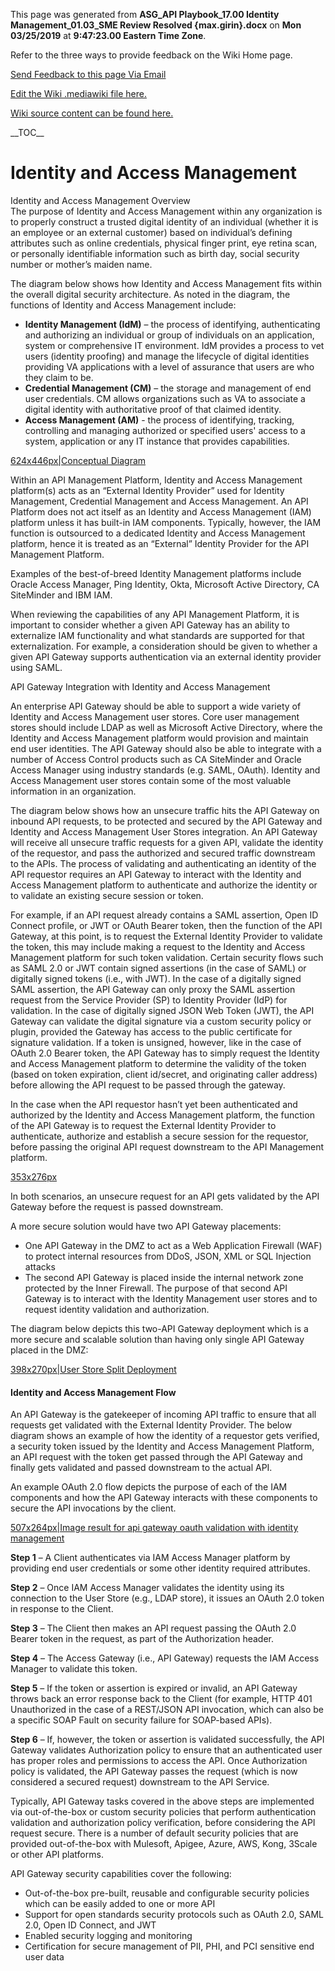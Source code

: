 ﻿<p>This page was generated from <b>ASG_API Playbook_17.00 Identity Management_01.03_SME Review Resolved {max.girin}.docx</b> on <b>Mon 03/25/2019</b> at <b> 9:47:23.00 Eastern Time Zone</b>.</p>
<p>Refer to the three ways to provide feedback on the Wiki Home page.</p>
<p><a href="mailto:ronald.opperman@va.gov;paul.marshall4@va.gov?subject=ASG_API Playbook_17.00 Identity Management_01.03_SME Review Resolved {max.girin}">Send Feedback to this page Via Email</a></p>
<p><a href="https://github.com/department-of-veterans-affairs/ES-ASG/tree/master/Projects/ES%20ASG/ES%20ASG%20API%20Playbook%20Project/Content/17.00%20ASG_API%20Playbook_Identity%20Management_Section/17.00 ASG_API Playbook_Identity Management_Section.mediawiki">Edit the Wiki .mediawiki file here.</a></p>
<p><a href=https://github.com/department-of-veterans-affairs/ES-ASG/tree/master/Projects/ES%20ASG/ES%20ASG%20API%20Playbook%20Project/Content/17.00%20ASG_API%20Playbook_Identity%20Management_Section>Wiki source content can be found here.</a></p>
<p>__TOC__</p>
= Identity and Access Management =

Identity and Access Management Overview<br />
The purpose of Identity and Access Management within any organization is to properly construct a trusted digital identity of an individual (whether it is an employee or an external customer) based on individual’s defining attributes such as online credentials, physical finger print, eye retina scan, or personally identifiable information such as birth day, social security number or mother’s maiden name.

The diagram below shows how Identity and Access Management fits within the overall digital security architecture. As noted in the diagram, the functions of Identity and Access Management include:

* '''Identity Management (IdM)''' – the process of identifying, authenticating and authorizing an individual or group of individuals on an application, system or comprehensive IT environment. IdM provides a process to vet users (identity proofing) and manage the lifecycle of digital identities providing VA applications with a level of assurance that users are who they claim to be.
* '''Credential Management (CM)''' – the storage and management of end user credentials. CM allows organizations such as VA to associate a digital identity with authoritative proof of that claimed identity.
* '''Access Management (AM)''' - the process of identifying, tracking, controlling and managing authorized or specified users' access to a system, application or any IT instance that provides capabilities.

[[https://github.com/department-of-veterans-affairs/ES-ASG/raw/master/Projects/ES%20ASG/ES%20ASG%20API%20Playbook%20Project/Content/17.00%20ASG_API%20Playbook_Identity%20Management_Section/media/image1.png|624x446px|Conceptual Diagram]]

Within an API Management Platform, Identity and Access Management platform(s) acts as an “External Identity Provider” used for Identity Management, Credential Management and Access Management. An API Platform does not act itself as an Identity and Access Management (IAM) platform unless it has built-in IAM components. Typically, however, the IAM function is outsourced to a dedicated Identity and Access Management platform, hence it is treated as an “External” Identity Provider for the API Management Platform.

Examples of the best-of-breed Identity Management platforms include Oracle Access Manager, Ping Identity, Okta, Microsoft Active Directory, CA SiteMinder and IBM IAM.

When reviewing the capabilities of any API Management Platform, it is important to consider whether a given API Gateway has an ability to externalize IAM functionality and what standards are supported for that externalization. For example, a consideration should be given to whether a given API Gateway supports authentication via an external identity provider using SAML.

API Gateway Integration with Identity and Access Management

An enterprise API Gateway should be able to support a wide variety of Identity and Access Management user stores. Core user management stores should include LDAP as well as Microsoft Active Directory, where the Identity and Access Management platform would provision and maintain end user identities. The API Gateway should also be able to integrate with a number of Access Control products such as CA SiteMinder and Oracle Access Manager using industry standards (e.g. SAML, OAuth). Identity and Access Management user stores contain some of the most valuable information in an organization.

The diagram below shows how an unsecure traffic hits the API Gateway on inbound API requests, to be protected and secured by the API Gateway and Identity and Access Management User Stores integration. An API Gateway will receive all unsecure traffic requests for a given API, validate the identity of the requestor, and pass the authorized and secured traffic downstream to the APIs. The process of validating and authenticating an identity of the API requestor requires an API Gateway to interact with the Identity and Access Management platform to authenticate and authorize the identity or to validate an existing secure session or token.

For example, if an API request already contains a SAML assertion, Open ID Connect profile, or JWT or OAuth Bearer token, then the function of the API Gateway, at this point, is to request the External Identity Provider to validate the token, this may include making a request to the Identity and Access Management platform for such token validation. Certain security flows such as SAML 2.0 or JWT contain signed assertions (in the case of SAML) or digitally signed tokens (i.e., with JWT). In the case of a digitally signed SAML assertion, the API Gateway can only proxy the SAML assertion request from the Service Provider (SP) to Identity Provider (IdP) for validation. In the case of digitally signed JSON Web Token (JWT), the API Gateway can validate the digital signature via a custom security policy or plugin, provided the Gateway has access to the public certificate for signature validation. If a token is unsigned, however, like in the case of OAuth 2.0 Bearer token, the API Gateway has to simply request the Identity and Access Management platform to determine the validity of the token (based on token expiration, client id/secret, and originating caller address) before allowing the API request to be passed through the gateway.

In the case when the API requestor hasn’t yet been authenticated and authorized by the Identity and Access Management platform, the function of the API Gateway is to request the External Identity Provider to authenticate, authorize and establish a secure session for the requestor, before passing the original API request downstream to the API Management platform.

[[https://github.com/department-of-veterans-affairs/ES-ASG/raw/master/Projects/ES%20ASG/ES%20ASG%20API%20Playbook%20Project/Content/17.00%20ASG_API%20Playbook_Identity%20Management_Section/media/image2.png|353x276px]]

In both scenarios, an unsecure request for an API gets validated by the API Gateway before the request is passed downstream.

A more secure solution would have two API Gateway placements:

* One API Gateway in the DMZ to act as a Web Application Firewall (WAF) to protect internal resources from DDoS, JSON, XML or SQL Injection attacks
* The second API Gateway is placed inside the internal network zone protected by the Inner Firewall. The purpose of that second API Gateway is to interact with the Identity Management user stores and to request identity validation and authorization.

The diagram below depicts this two-API Gateway deployment which is a more secure and scalable solution than having only single API Gateway placed in the DMZ:

[[https://github.com/department-of-veterans-affairs/ES-ASG/raw/master/Projects/ES%20ASG/ES%20ASG%20API%20Playbook%20Project/Content/17.00%20ASG_API%20Playbook_Identity%20Management_Section/media/image3.png|398x270px|User Store Split Deployment]]

==== Identity and Access Management Flow ====

An API Gateway is the gatekeeper of incoming API traffic to ensure that all requests get validated with the External Identity Provider. The below diagram shows an example of how the identity of a requestor gets verified, a security token issued by the Identity and Access Management Platform, an API request with the token get passed through the API Gateway and finally gets validated and passed downstream to the actual API.

An example OAuth 2.0 flow depicts the purpose of each of the IAM components and how the API Gateway interacts with these components to secure the API invocations by the client.

[[https://github.com/department-of-veterans-affairs/ES-ASG/raw/master/Projects/ES%20ASG/ES%20ASG%20API%20Playbook%20Project/Content/17.00%20ASG_API%20Playbook_Identity%20Management_Section/media/image4.png|507x264px|Image result for api gateway oauth validation with identity management]]

'''Step 1''' – A Client authenticates via IAM Access Manager platform by providing end user credentials or some other identity required attributes.

'''Step 2''' – Once IAM Access Manager validates the identity using its connection to the User Store (e.g., LDAP store), it issues an OAuth 2.0 token in response to the Client.

'''Step 3''' – The Client then makes an API request passing the OAuth 2.0 Bearer token in the request, as part of the Authorization header.

'''Step 4''' – The Access Gateway (i.e., API Gateway) requests the IAM Access Manager to validate this token.

'''Step 5''' – If the token or assertion is expired or invalid, an API Gateway throws back an error response back to the Client (for example, HTTP 401 Unauthorized in the case of a REST/JSON API invocation, which can also be a specific SOAP Fault on security failure for SOAP-based APIs).

'''Step 6''' – If, however, the token or assertion is validated successfully, the API Gateway validates Authorization policy to ensure that an authenticated user has proper roles and permissions to access the API. Once Authorization policy is validated, the API Gateway passes the request (which is now considered a secured request) downstream to the API Service.

Typically, API Gateway tasks covered in the above steps are implemented via out-of-the-box or custom security policies that perform authentication validation and authorization policy verification, before considering the API request secure. There is a number of default security policies that are provided out-of-the-box with Mulesoft, Apigee, Azure, AWS, Kong, 3Scale or other API platforms.

API Gateway security capabilities cover the following:

* Out-of-the-box pre-built, reusable and configurable security policies which can be easily added to one or more API
* Support for open standards security protocols such as OAuth 2.0, SAML 2.0, Open ID Connect, and JWT
* Enabled security logging and monitoring
* Certification for secure management of PII, PHI, and PCI sensitive end user data







